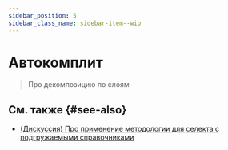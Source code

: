 ```yaml
---
sidebar_position: 5
sidebar_class_name: sidebar-item--wip
---
```



# Автокомплит

<!-- Такой роут, потому что с "autocomplete" docusaurus почему-то крашится :/ -->

<WIP ticket="170" />

> Про декомпозицию по слоям

## См. также {#see-also}
- [(Дискуссия) Про применение методологии для селекта с подгружаемыми справочниками](https://github.com/feature-sliced/documentation/discussions/65#discussioncomment-480807)

